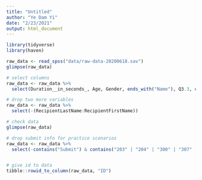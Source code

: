 ```yaml
---
title: "Untitled"
author: "Ye Dam Yi"
date: "2/23/2021"
output: html_document
---
```


```r
library(tidyverse)
library(haven)

```

```r
raw_data <- read_spss("data/raw-data-20200618.sav")
glimpse(raw_data)
```

```r
# select columns 
raw_data <- raw_data %>% 
  select(Duration__in_seconds_, Age, Gender, ends_with("Name"), Q3.3, contains("Page_Submit"), Q260, Q205, ends_with("INT"), ends_with("Int"), ends_with("OBJ"), ends_with("Obj"), ends_with("Decision"), ends_with("Pos"), ends_with("Neg"), OPosOut:SNegFeel, Gloomy, Eggplant, NYC, Code:FL_40_DO_MaleSelfPerspectiveTaking)

# drop two more variables
raw_data <- raw_data %>% 
  select(-(RecipientLastName:RecipientFirstName))

# check data
glimpse(raw_data)

# drop submit info for practice scenarios
raw_data <- raw_data %>% 
  select(-contains("Submit") & contains("203" | "204" | "300" | "307" | "4.5" | "4.13" | "334" | "339" | "261" | "263" | "267" | "370" | "372" | "377" | "")   )


# give id to data
tibble::rowid_to_column(raw_data, "ID")
```